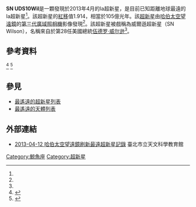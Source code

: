 {{noteTA
|1=zh-cn:哈勃空间望远镜; zh-tw:哈伯太空望遠鏡; zh-hk:哈勃太空望遠鏡;
}}
{{Supernova
| name=SN UDS10Wil
| image = [[File:Record-breaking_supernova_in_the_CANDELS_Ultra_Deep_Survey.jpg|300px]]
| caption=CANDELS Ultra Deep Survey 影像中可見距離破紀錄的超新星 SN UDS10Wil<ref name="st" />
| type = [[Ia超新星|Ia]]
| epoch = 
| SNRtype = 
| host = 
| constellation = [[鯨魚座|鯨魚座]]
| ra = 
| dec = 
| gal = 
| discovery = 
| iauc = 
| mag_v  = 
| distance = {{convert|10500000000|ly|kpc|lk=on}}
| progenitor = 
| progenitor_type = 
| b-v = 
| notes = 
}}
'''SN UDS10Wil'''是一顆發現於2013年4月的Ia超新星，是目前已知距離地球最遠的Ia超新星<ref name="ba" />。該超新星的[[紅移|紅移]]值1.914，相當於105億光年。該[[超新星|超新星]]由[[哈伯太空望遠鏡|哈伯太空望遠鏡]]的[[第三代廣域照相機|第三代廣域照相機]]影像發現<ref name="st" />。該超新星被戲稱為威爾遜超新星（SN Wilson），名稱來自於第28任美國總統[[伍德罗·威尔逊|伍德罗·威尔逊]]<ref name="ba"/>。

==參考資料==
<references>
<ref name="ba">{{cite news |last=Yglesias |first=Matthew |url=http://www.slate.com/blogs/bad_astronomy/2013/04/04/exploding_stars_supernova_found_is_most_distant_of_its_kind_yet.html |title=Exploding stars: Supernova found is most distant of its kind yet |publisher=Slate.com |date=2013-04-04 |accessdate=2013-04-08 |archive-date=2013-04-07 |archive-url=https://web.archive.org/web/20130407130620/http://www.slate.com/blogs/bad_astronomy/2013/04/04/exploding_stars_supernova_found_is_most_distant_of_its_kind_yet.html |dead-url=no }}</ref>
<ref name="st">{{cite web |url=http://www.spacetelescope.org/news/heic1306/ |title=Hubble breaks record for furthest supernova | Press Releases | ESA/Hubble |publisher=Spacetelescope.org |date=2013-04-04 |accessdate=2013-04-08 |archive-date=2013-04-06 |archive-url=https://web.archive.org/web/20130406234435/http://www.spacetelescope.org/news/heic1306/ |dead-url=no }}</ref>
</references>

==參見==
*[[最遙遠的超新星列表|最遙遠的超新星列表]]
*[[最遙遠的天體列表|最遙遠的天體列表]]

==外部連結==
*[http://tamweb.tam.gov.tw/v3/mobile/content.asp?mtype=c2&idx=1008 2013-04-12 哈伯太空望遠鏡刷新最遠超新星記錄]{{Wayback|url=http://tamweb.tam.gov.tw/v3/mobile/content.asp?mtype=c2&idx=1008 |date=20160819225314 }} 臺北市立天文科學教育館

[[Category:鯨魚座|Category:鯨魚座]]
[[Category:超新星|Category:超新星]]

{{astronomy-stub}}
